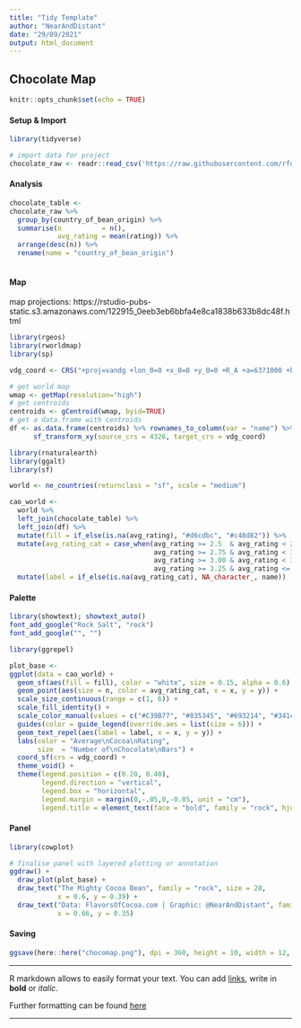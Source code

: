 ```yaml
---
title: "Tidy Template"
author: "NearAndDistant"
date: "29/09/2021"
output: html_document
---
```


##  Chocolate Map

```r
knitr::opts_chunk$set(echo = TRUE)
```

#### Setup & Import
```r
library(tidyverse)

# import data for project
chocolate_raw <- readr::read_csv('https://raw.githubusercontent.com/rfordatascience/tidytuesday/master/data/2022/2022-01-18/chocolate.csv')

```

#### Analysis
```r

chocolate_table <-
chocolate_raw %>%
  group_by(country_of_bean_origin) %>%
  summarise(n          = n(),
            avg_rating = mean(rating)) %>%
  arrange(desc(n)) %>%
  rename(name = "country_of_bean_origin")
  
```

#### Map

map projections: https://rstudio-pubs-static.s3.amazonaws.com/122915_0eeb3eb6bbfa4e8ca1838b633b8dc48f.html

```r
library(rgeos)
library(rworldmap)
library(sp)

vdg_coord <- CRS("+proj=vandg +lon_0=0 +x_0=0 +y_0=0 +R_A +a=6371000 +b=6371000 +units=m +no_defs")

# get world map
wmap <- getMap(resolution="high")
# get centroids
centroids <- gCentroid(wmap, byid=TRUE)
# get a data.frame with centroids
df <- as.data.frame(centroids) %>% rownames_to_column(var = "name") %>% 
      sf_transform_xy(source_crs = 4326, target_crs = vdg_coord)

library(rnaturalearth)
library(ggalt)
library(sf)

world <- ne_countries(returnclass = "sf", scale = "medium")

cao_world <- 
  world %>% 
  left_join(chocolate_table) %>% 
  left_join(df) %>%
  mutate(fill = if_else(is.na(avg_rating), "#d6cdbc", "#c48d82")) %>%
  mutate(avg_rating_cat = case_when(avg_rating >= 2.5  & avg_rating < 2.75   ~ "2.50 - 3.00",
                                    avg_rating >= 2.75 & avg_rating < 3      ~ "2.75 - 3.00",
                                    avg_rating >= 3.00 & avg_rating < 3.25   ~ "3.00 - 3.25",
                                    avg_rating >= 3.25 & avg_rating <= 3.50  ~ "3.25 - 3.50")) %>%
  mutate(label = if_else(is.na(avg_rating_cat), NA_character_, name))

```

#### Palette
```r
library(showtext); showtext_auto()
font_add_google("Rock Salt", "rock")
font_add_google("", "")
```

```r
library(ggrepel)

plot_base <- 
ggplot(data = cao_world) +
  geom_sf(aes(fill = fill), color = "white", size = 0.15, alpha = 0.6) +
  geom_point(aes(size = n, color = avg_rating_cat, x = x, y = y)) +
  scale_size_continuous(range = c(1, 6)) +
  scale_fill_identity() +
  scale_color_manual(values = c("#C39B77", "#835345", "#693214", "#341c14"), na.translate = FALSE) +
  guides(color = guide_legend(override.aes = list(size = 6))) +
  geom_text_repel(aes(label = label, x = x, y = y)) + 
  labs(color = "Average\nCocoa\nRating",
       size  = "Number of\nChocolate\nBars") +
  coord_sf(crs = vdg_coord) + 
  theme_void() +
  theme(legend.position = c(0.20, 0.40),
        legend.direction = "vertical", 
        legend.box = "horizontal",
        legend.margin = margin(0,-.05,0,-0.05, unit = "cm"),
        legend.title = element_text(face = "bold", family = "rock", hjust = 0))

```

#### Panel
```r
library(cowplot)

# finalise panel with layered plotting or annotation
ggdraw() +
  draw_plot(plot_base) +
  draw_text("The Mighty Cocoa Bean", family = "rock", size = 28,
            x = 0.6, y = 0.39) +
  draw_text("Data: FlavorsOfCocoa.com | Graphic: @NearAndDistant", family = "rock", size = 8,
            x = 0.66, y = 0.35)

```

#### Saving
```r

ggsave(here::here("chocomap.png"), dpi = 360, height = 10, width = 12, bg = "white")

```

***

R markdown allows to easily format your text. You can add [links](www.r-graph-gallery.com), write in **bold** or *italic*.

Further formatting can be found [here](https://holtzy.github.io/Pimp-my-rmd/)

***